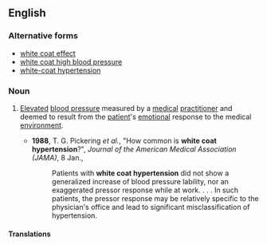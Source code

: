 ==English==
{{wikipedia}}

===Alternative forms===
* [[white coat effect]]
* [[white coat high blood pressure]]
* [[white-coat hypertension]]

===Noun===
{{en-noun|head=[[white coat]] [[hypertension]]|-}}

# {{context|medicine|idiomatic}} [[elevate|Elevated]] [[blood pressure]] measured by a [[medical]] [[practitioner]] and deemed to result from the [[patient]]'s [[emotional]] response to the medical [[environment]].
#* '''1988''', T. G. Pickering ''et al.'', "How common is '''white coat hypertension'''?", ''Journal of the American Medical Association (JAMA)'', 8 Jan.,
#*: Patients with '''white coat hypertension''' did not show a generalized increase of blood pressure lability, nor an exaggerated pressor response while at work. . . . In such patients, the pressor response may be relatively specific to the physician's office and lead to significant misclassification of hypertension.

====Translations====
{{trans-top|elevated blood pressure}}
{{trans-mid}}
{{trans-bottom}}